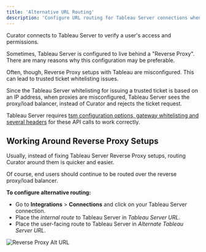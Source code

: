 ---
title: 'Alternative URL Routing'
description: 'Configure URL routing for Tableau Server connections when using reverse proxies or alternative network configurations.'
---

Curator connects to Tableau Server to verify a user's access and permissions.

Sometimes, Tableau Server is configured to live behind a "Reverse Proxy".
There are many reasons why this configuration may be preferable.

Often, though, Reverse Proxy setups with Tableau are misconfigured.
This can lead to trusted ticket whitelisting issues.

Since the Tableau Server whitelisting for issuing a trusted ticket is based on an IP address, when proxies are
misconfigured, Tableau Server sees the proxy/load balancer, instead of Curator and rejects the ticket request.

Tableau Server requires
[tsm configuration options, gateway whitelisting and several headers](https://help.tableau.com/current/server/en-us/proxy.htm#configure-the-reverse-proxy-server)
for these API calls to work correctly.

## Working Around Reverse Proxy Setups

Usually, instead of fixing Tableau Server Reverse Proxy setups, routing Curator around them is quicker and easier.

Of course, end users should continue to be routed over the reverse proxy/load balancer.

**To configure alternative routing:**

- Go to **Integrations** > **Connections** and click on your Tableau Server connection.
- Place the *internal route* to Tableau Server in *Tableau Server URL*.
- Place the user-facing route to Tableau Server in *Alternate Tableau Server URL*.

![Reverse Proxy Alt URL](https://curator.interworks.com/file/reverseproxyalturl)
